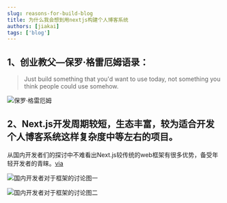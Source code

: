 ```yaml
---
slug: reasons-for-build-blog
title: 为什么我会想到用nextjs构建个人博客系统
authors: [jiakai]
tags: ['blog']
---
```


## 1、创业教父—保罗·格雷厄姆语录：

> Just build something that you'd want to use today, not something you think people could use somehow.

![保罗·格雷厄姆](https://vip2.loli.io/2023/03/16/1YKIaWNJcdHpVEb.webp)

## 2、Next.js开发周期较短，生态丰富，较为适合开发个人博客系统这样复杂度中等左右的项目。
从国内开发者们的探讨中不难看出Next.js较传统的web框架有很多优势，备受年轻开发者的青睐。[via](https://twitter.com/laixintao/status/1615693915734302720)

![国内开发者对于框架的讨论图一](https://vip2.loli.io/2023/04/01/q5aNo2DMG8CTcer.webp)

![国内开发者对于框架的讨论图二](https://vip2.loli.io/2023/04/01/APzxhcRn2lQvLT9.webp)